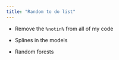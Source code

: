 ```yaml
---
title: "Random to do list"
---
```



-   Remove the `%notin%` from all of my code

-   Splines in the models

-   Random forests
